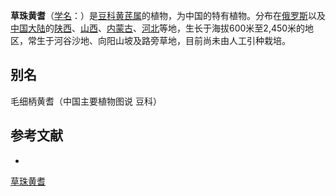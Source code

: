 {{Speciesbox
| name = 草珠黄耆
| status = 
| status_system = 
| image =
| genus = Astragalus
| species = capillipes
| authority = Fisch.
}}

'''草珠黄耆'''（[[学名|学名]]：{{lang|la|''Astragalus capillipes''}}）是[[豆科|豆科]][[黄芪属|黄芪属]]的植物，为中国的特有植物。分布在[[俄罗斯|俄罗斯]]以及[[中国大陆|中国大陆]]的[[陕西|陕西]]、[[山西|山西]]、[[内蒙古|内蒙古]]、[[河北|河北]]等地，生长于海拔600米至2,450米的地区，常生于河谷沙地、向阳山坡及路旁草地，目前尚未由人工引种栽培。

== 别名 ==
毛细柄黄耆（中国主要植物图说 豆科）

== 参考文献 ==
<div class="references-small">
* {{cite web| url =http://www.bioinfo.cn/db05/KmzwSpecies.php?action=view&id=15659| title =草珠黄耆| work =《中国高等植物数据库全库》| publisher =中国科学院微生物研究所| author =昆明植物研究所| accessdate =2009-02-24| deadurl =yes| archiveurl =https://web.archive.org/web/20160305050131/http://www.bioinfo.cn/db05/KmzwSpecies.php?action=view&id=15659| archivedate =2016-03-05}}
</div>
{{Taxonbar|from=Q15228055}}

[[Category:黄芪属|草珠黄耆]]


{{植物小作品}}